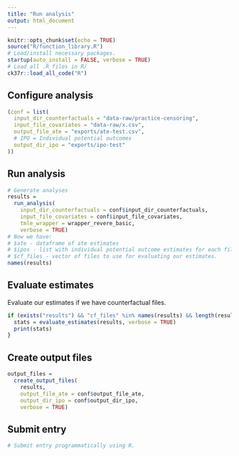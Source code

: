 ```yaml
---
title: "Run analysis"
output: html_document
---
```


```r
knitr::opts_chunk$set(echo = TRUE)
source("R/function_library.R")
# Load/install necessary packages.
startup(auto_install = FALSE, verbose = TRUE)
# Load all .R files in R/
ck37r::load_all_code("R")
```

## Configure analysis

```r
(conf = list(
  input_dir_counterfactuals = "data-raw/practice-censoring",
  input_file_covariates = "data-raw/x.csv",
  output_file_ate = "exports/ate-test.csv",
  # IPO = Individual potential outcomes
  output_dir_ipo = "exports/ipo-test"
))
```

## Run analysis

```r

# Generate analyses
results =
  run_analysis(
    input_dir_counterfactuals = conf$input_dir_counterfactuals,
    input_file_covariates = conf$input_file_covariates,
    tmle_wrapper = wrapper_revere_basic,
    verbose = TRUE)
# Now we have:
# $ate - dataframe of ate estimates
# $ipos - list with individual potential outcome estimates for each file.
# $cf_files - vector of files to use for evaluating our estimates. 
names(results)
```

## Evaluate estimates

Evaluate our estimates if we have counterfactual files.

```r
if (exists("results") && "cf_files" %in% names(results) && length(results$cf_files) > 0L) {
  stats = evaluate_estimates(results, verbose = TRUE)
  print(stats)
}
```

## Create output files

```r
output_files =
  create_output_files(
    results,
    output_file_ate = conf$output_file_ate,
    output_dir_ipo = conf$output_dir_ipo,
    verbose = TRUE)
```

## Submit entry

```r
# Submit entry programmatically using R.
```